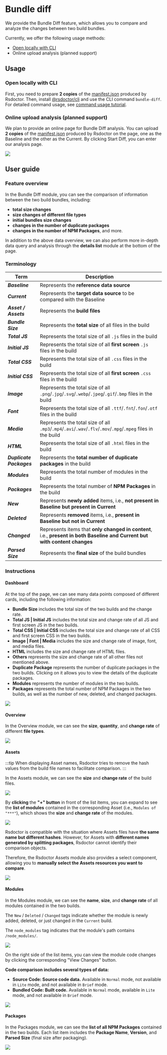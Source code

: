 # Bundle diff


<Badge text="Version: 0.4.5" type="warning" />

We provide the Bundle Diff feature, which allows you to compare and analyze the changes between two build bundles.

Currently, we offer the following usage methods:

- [Open locally with CLI](/guide/start/cli)
- Online upload analysis (planned support)

## Usage

### Open locally with CLI

First, you need to prepare **2 copies** of the [manifest.json](/config/options/term#manifestjson) produced by Rsdoctor. Then, install [@rsdoctor/cli](/guide/start/cli#cli-tutorial) and use the CLI command `bundle-diff`. For detailed command usage, see [command usage tutorial](/guide/start/cli#bundle-diff-command).

### Online upload analysis (planned support)

We plan to provide an online page for Bundle Diff analysis. You can upload **2 copies** of the [manifest.json](/config/options/term#manifestjson) produced by Rsdoctor on the page, one as the Baseline and the other as the Current. By clicking Start Diff, you can enter our analysis page.

<img src="https://assets.rspack.dev/others/assets/rsdoctor/bundle-diff.png" />

## User guide

### Feature overview

In the Bundle Diff module, you can see the comparison of information between the two build bundles, including:

- **total size changes**
- **size changes of different file types**
- **initial bundles size changes**
- **changes in the number of duplicate packages**
- **changes in the number of NPM Packages**, and more.

In addition to the above data overview, we can also perform more in-depth data query and analysis through the **details list** module at the bottom of the page.

### Terminology

| Term                             | Description                                                                                                                |
| -------------------------------- | -------------------------------------------------------------------------------------------------------------------------- |
| <b><i>Baseline</i></b>           | Represents the **reference data source**                                                                                   |
| <b><i>Current</i></b>            | Represents the **target data source** to be compared with the Baseline                                                     |
| <b><i>Asset / Assets</i></b>     | Represents the **build files**                                                                                             |
| <b><i>Bundle Size</i></b>        | Represents the **total size** of all files in the build                                                                    |
| <b><i>Total JS</i></b>           | Represents the total size of all `.js` files in the build                                                                  |
| <b><i>Initial JS</i></b>         | Represents the total size of all **first screen** `.js` files in the build                                                 |
| <b><i>Total CSS</i></b>          | Represents the total size of all `.css` files in the build                                                                 |
| <b><i>Initial CSS</i></b>        | Represents the total size of all **first screen** `.css` files in the build                                                |
| <b><i>Image</i></b>              | Represents the total size of all `.png`/`.jpg`/`.svg`/`.webp`/`.jpeg`/`.gif`/`.bmp` files in the build                     |
| <b><i>Font</i></b>               | Represents the total size of all `.ttf`/`.fnt`/`.fon`/`.otf` files in the build                                            |
| <b><i>Media</i></b>              | Represents the total size of all `.mp3`/`.mp4`/`.avi`/`.wav`/`.flv`/`.mov`/`.mpg`/`.mpeg` files in the build               |
| <b><i>HTML</i></b>               | Represents the total size of all `.html` files in the build                                                                |
| <b><i>Duplicate Packages</i></b> | Represents the **total number of duplicate packages** in the build                                                         |
| <b><i>Modules</i></b>            | Represents the total number of modules in the build                                                                        |
| <b><i>Packages</i></b>           | Represents the total number of **NPM Packages** in the build                                                               |
| <b><i>New</i></b>                | Represents **newly added** items, i.e., **not present in Baseline but present in Current**                                 |
| <b><i>Deleted</i></b>            | Represents **removed** items, i.e., **present in Baseline but not in Current**                                             |
| <b><i>Changed</i></b>            | Represents items that **only changed in content**, i.e., **present in both Baseline and Current but with content changes** |
| <b><i>Parsed Size</i></b>        | Represents the **final size** of the build bundles                                                                         |

### Instructions

#### Dashboard

At the top of the page, we can see many data points composed of different cards, including the following information:

- **Bundle Size** includes the total size of the two builds and the change rate.
- **Total JS | Initial JS** includes the total size and change rate of all JS and first screen JS in the two builds.
- **Total CSS | Initial CSS** includes the total size and change rate of all CSS and first screen CSS in the two builds.
- **Image | Font | Media** includes the size and change rate of image, font, and media files.
- **HTML** includes the size and change rate of HTML files.
- **Others** represents the size and change rate of all other files not mentioned above.
- **Duplicate Package** represents the number of duplicate packages in the two builds. Clicking on it allows you to view the details of the duplicate packages.
- **Modules** represents the number of modules in the two builds.
- **Packages** represents the total number of NPM Packages in the two builds, as well as the number of new, deleted, and changed packages.

<img src="https://assets.rspack.dev/others/assets/rsdoctor/bundle-diff-cards.png" />

#### Overview

In the Overview module, we can see the **size**, **quantity**, and **change rate** of different **file types**.

<img src="https://assets.rspack.dev/others/assets/rsdoctor/bundle-diff-all.png" />

#### Assets

:::tip
When displaying Asset names, Rsdoctor tries to remove the hash values from the build file names to facilitate comparison.
:::

In the Assets module, we can see the **size** and **change rate** of the build files.

<img src="https://assets.rspack.dev/others/assets/rsdoctor/bundle-diff-assets-list.png" />

By **clicking** the **"+" button** in front of the list items, you can expand to see the **list of modules** contained in the corresponding Asset (i.e., `Modules of "***"`), which shows the **size** and **change rate** of the modules.

<img src="https://assets.rspack.dev/others/assets/rsdoctor/bundle-diff-assets.png" />

Rsdoctor is compatible with the situation where Assets files have **the same name but different hashes**. However, for Assets with **different names generated by splitting packages**, Rsdoctor cannot identify their comparison objects.

Therefore, the Rsdoctor Assets module also provides a select component, allowing you to **manually select the Assets resources you want to compare**.

<img src="https://assets.rspack.dev/others/assets/rsdoctor/bundle-diff-select-assets.png" />

#### Modules

In the Modules module, we can see the **name**, **size**, and **change rate** of all modules contained in the two builds.

The `New` / `Deleted` / `Changed` tags indicate whether the module is newly added, deleted, or just changed in the `Current` build.

The `node_modules` tag indicates that the module's path contains `/node_modules/`.

<img src="https://assets.rspack.dev/others/assets/rsdoctor/bundle-diff-module-list.png" />

On the right side of the list items, you can view the module code changes by clicking the corresponding "View Changes" button.

**Code comparison includes several types of data:**

- **Source Code: Source code data.** Available in `Normal` mode, not available in `Lite` mode, and not available in `Brief` mode.
- **Bundled Code: Built code.** Available in `Normal` mode, available in `Lite` mode, and not available in `Brief` mode.

<img src="https://assets.rspack.dev/others/assets/rsdoctor/bundle-diff-module-changes.png" />

#### Packages

In the Packages module, we can see the **list of all NPM Packages** contained in the two builds. Each list item includes the **Package Name**, **Version**, and **Parsed Size** (final size after packaging).

<img src="https://assets.rspack.dev/others/assets/rsdoctor/bundle-diff-packages.png" />
